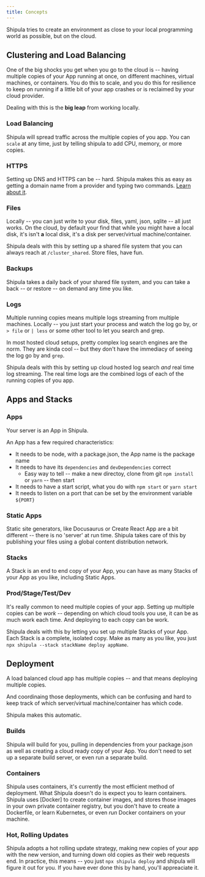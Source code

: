 ```yaml
---
title: Concepts
---
```


Shipula tries to create an environment as close to your local programming world as possible, but on the cloud.

## Clustering and Load Balancing

One of the big shocks you get when you go to the cloud is -- having multiple copies of your App running at once, on different machines, virtual machines, or containers. You do this to scale, and you do this for resilience to keep on running if a little bit of your app crashes or is reclaimed by your cloud provider.

Dealing with this is the **big leap** from working locally.

### Load Balancing

Shipula will spread traffic across the multiple copies of you app. You can `scale` at any time, just by telling shipula to add CPU, memory, or more copies.

### HTTPS

Setting up DNS and HTTPS can be -- hard. Shipula makes this as easy as getting a domain name from a provider and typing two commands. [Learn about it](./reference/https).

### Files

Locally -- you can just write to your disk, files, yaml, json, sqlite -- all just works. On the cloud, by default your find that while you might have a local disk, it's isn't **a** local disk, it's a disk per server/virtual machine/container.

Shipula deals with this by setting up a shared file system that you can always reach at `/cluster_shared`. Store files, have fun.

### Backups

Shipula takes a daily back of your shared file system, and you can take a back -- or restore -- on demand any time you like.

### Logs

Multiple running copies means multiple logs streaming from multiple machines. Locally -- you just start your process and watch the log go by, or `> file` or `| less` or some other tool to let you search and grep.

In most hosted cloud setups, pretty complex log search engines are the norm. They are kinda cool -- but they don't have the immediacy of seeing the log go by and `grep`.

Shipula deals with this by setting up cloud hosted log search _and_ real time log streaming.
The real time logs are the combined logs of each of the running copies of you app.

## Apps and Stacks

### Apps

Your server is an App in Shipula.

An App has a few required characteristics:

- It needs to be node, with a package.json, the App name is the package name
- It needs to have its `dependencies` and `devDependencies` correct
  - Easy way to tell -- make a new directoy, clone from git `npm install` or `yarn` -- then start
- It needs to have a start script, what you do with `npm start` or `yarn start`
- It needs to listen on a port that can be set by the environment variable `${PORT}`

### Static Apps

Static site generators, like Docusaurus or Create React App are a bit different -- there is no 'server' at run time.
Shipula takes care of this by publishing your files using a global content distribution network.

### Stacks

A Stack is an end to end copy of your App, you can have as many Stacks of your App as you like, including Static Apps.

### Prod/Stage/Test/Dev

It's really common to need multiple copies of your app. Setting up multiple copies can be _work_ -- depending on which cloud tools you use, it can be as much work each time. And deploying to each copy can be work.

Shipula deals with this by letting you set up multiple Stacks of your App.
Each Stack is a complete, isolated copy.
Make as many as you like, you just `npx shipula --stack stackName deploy appName`.

## Deployment

A load balanced cloud app has multiple copies -- and that means deploying multiple copies.

And coordinaing those deployments, which can be confusing and hard to keep track of which server/virtual machine/container has which code.

Shipula makes this automatic.

### Builds

Shipula will build for you, pulling in dependencies from your package.json as well as creating a cloud ready copy of your App.
You don't need to set up a separate build server, or even run a separate build.

### Containers

Shipula uses containers, it's currently the most efficient method of deployment.
What Shipula doesn't do is expect you to learn containers.
Shipula uses [Docker] to create container images, and stores those images in your own private container registry, but you don't have to create a Dockerfile, or learn Kubernetes, or even _run_ Docker containers on your machine.

### Hot, Rolling Updates

Shipula adopts a hot rolling update strategy, making new copies of your app with the new version, and turning down old copies as their web requests end.
In practice, this means -- you just `npx shipula deploy` and shipula will figure it out for you.
If you have ever done this by hand, you'll appreaciate it.
